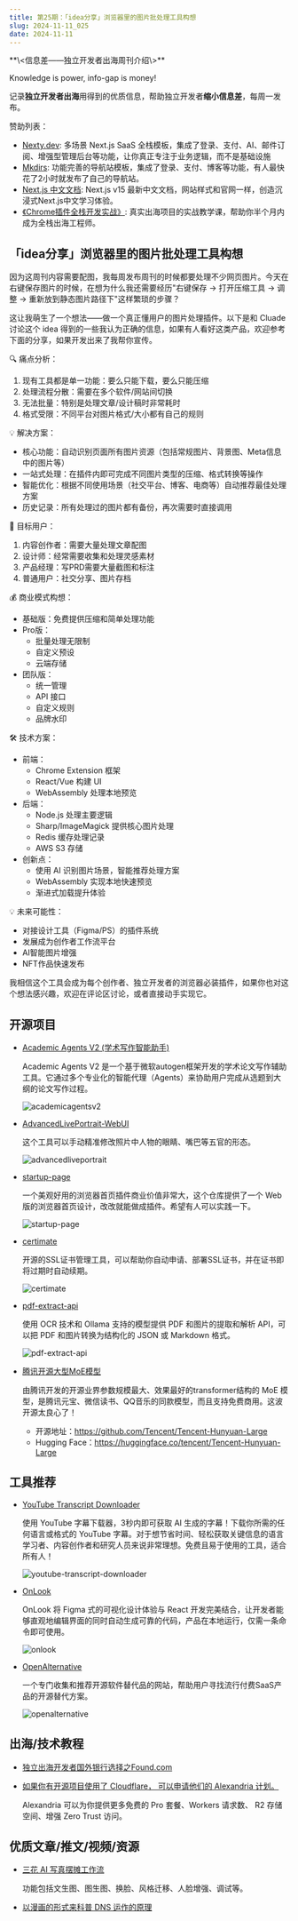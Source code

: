 ```yaml
---
title: 第25期：「idea分享」浏览器里的图片批处理工具构想
slug: 2024-11-11_025
date: 2024-11-11
---
```


<Aside showSponsor={0}>
**\<信息差——独立开发者出海周刊介绍\>**

Knowledge is power, info-gap is money!

记录**独立开发者出海**用得到的优质信息，帮助独立开发者**缩小信息差**，每周一发布。

赞助列表：
- [Nexty.dev](https://nexty.dev): 多场景 Next.js SaaS 全栈模板，集成了登录、支付、AI、邮件订阅、增强型管理后台等功能，让你真正专注于业务逻辑，而不是基础设施
- [Mkdirs](https://mkdirs.com?via=share/): 功能完善的导航站模板，集成了登录、支付、博客等功能，有人最快花了2小时就发布了自己的导航站。
- [Next.js 中文文档](https://nextjscn.org/docs?utm_source=gap.weijunext.com): Next.js v15 最新中文文档，网站样式和官网一样，创造沉浸式Next.js中文学习体验。
- [《Chrome插件全栈开发实战》](https://ship.weijunext.com/): 真实出海项目的实战教学课，帮助你半个月内成为全栈出海工程师。
</Aside>

## 「idea分享」浏览器里的图片批处理工具构想

因为这周刊内容需要配图，我每周发布周刊的时候都要处理不少网页图片。今天在右键保存图片的时候，在想为什么我还需要经历"右键保存 -> 打开压缩工具 -> 调整 -> 重新放到静态图片路径下"这样繁琐的步骤？

这让我萌生了一个想法——做一个真正懂用户的图片处理插件。以下是和 Cluade 讨论这个 idea 得到的一些我认为正确的信息，如果有人看好这类产品，欢迎参考下面的分享，如果开发出来了我帮你宣传。

🔍 痛点分析：
  1. 现有工具都是单一功能：要么只能下载，要么只能压缩
  2. 处理流程分散：需要在多个软件/网站间切换
  3. 无法批量：特别是处理文章/设计稿时非常耗时
  4. 格式受限：不同平台对图片格式/大小都有自己的规则

💡 解决方案：
  - 核心功能：自动识别页面所有图片资源（包括常规图片、背景图、Meta信息中的图片等）
  - 一站式处理：在插件内即可完成不同图片类型的压缩、格式转换等操作
  - 智能优化：根据不同使用场景（社交平台、博客、电商等）自动推荐最佳处理方案
  - 历史记录：所有处理过的图片都有备份，再次需要时直接调用

🎯 目标用户：
  1. 内容创作者：需要大量处理文章配图
  2. 设计师：经常需要收集和处理灵感素材
  3. 产品经理：写PRD需要大量截图和标注
  4. 普通用户：社交分享、图片存档

💰 商业模式构想：
  - 基础版：免费提供压缩和简单处理功能
  - Pro版：
    * 批量处理无限制
    * 自定义预设
    * 云端存储
  - 团队版：
    * 统一管理
    * API 接口
    * 自定义规则
    * 品牌水印

🛠 技术方案：
  - 前端：
    - Chrome Extension 框架
    - React/Vue 构建 UI
    - WebAssembly 处理本地预览
  - 后端：
    - Node.js 处理主要逻辑
    - Sharp/ImageMagick 提供核心图片处理
    - Redis 缓存处理记录
    - AWS S3 存储
  - 创新点：
    - 使用 AI 识别图片场景，智能推荐处理方案
    - WebAssembly 实现本地快速预览
    - 渐进式加载提升体验

💡 未来可能性：
  - 对接设计工具（Figma/PS）的插件系统
  - 发展成为创作者工作流平台
  - AI智能图片增强
  - NFT作品快速发布

我相信这个工具会成为每个创作者、独立开发者的浏览器必装插件，如果你也对这个想法感兴趣，欢迎在评论区讨论，或者直接动手实现它。

## 开源项目

- [Academic Agents V2 (学术写作智能助手)](https://github.com/anarchysaiko/academicagentsV2)

  Academic Agents V2 是一个基于微软autogen框架开发的学术论文写作辅助工具。它通过多个专业化的智能代理（Agents）来协助用户完成从选题到大纲的论文写作过程。

  ![academicagentsv2](/assets/025/academicagentsv2.webp)

- [AdvancedLivePortrait-WebUI](https://github.com/jhj0517/AdvancedLivePortrait-WebUI)

  这个工具可以手动精准修改照片中人物的眼睛、嘴巴等五官的形态。

  ![advancedliveportrait](/assets/025/advancedliveportrait.gif)

- [startup-page](https://github.com/timothypholmes/startup-page)

  一个美观好用的浏览器首页插件商业价值非常大，这个仓库提供了一个 Web 版的浏览器首页设计，改改就能做成插件。希望有人可以实践一下。

  ![startup-page](/assets/025/startup-page.webp)

- [certimate](https://github.com/usual2970/certimate)

  开源的SSL证书管理工具，可以帮助你自动申请、部署SSL证书，并在证书即将过期时自动续期。

  ![certimate](/assets/025/certimate.webp)

- [pdf-extract-api](https://github.com/CatchTheTornado/pdf-extract-api)

  使用 OCR 技术和 Ollama 支持的模型提供 PDF 和图片的提取和解析 API，可以把 PDF 和图片转换为结构化的 JSON 或 Markdown 格式。

  ![pdf-extract-api](/assets/025/pdf-extract-api.webp)

- [腾讯开源大型MoE模型](https://llm.hunyuan.tencent.com/)

  由腾讯开发的开源业界参数规模最大、效果最好的transformer结构的 MoE 模型，是腾讯元宝、微信读书、QQ音乐的同款模型，而且支持免费商用。这波开源太良心了！

  - 开源地址：https://github.com/Tencent/Tencent-Hunyuan-Large
  - Hugging Face：https://huggingface.co/tencent/Tencent-Hunyuan-Large

## 工具推荐

- [YouTube Transcript Downloader](https://notegpt.io/youtube-transcript-downloader)

  使用 YouTube 字幕下载器，3秒内即可获取 AI 生成的字幕！下载你所需的任何语言或格式的 YouTube 字幕。对于想节省时间、轻松获取关键信息的语言学习者、内容创作者和研究人员来说非常理想。免费且易于使用的工具，适合所有人！

  ![youtube-transcript-downloader](/assets/025/youtube-transcript-downloader.webp)

- [OnLook](https://onlook.dev/)

  OnLook 将 Figma 式的可视化设计体验与 React 开发完美结合，让开发者能够直观地编辑界面的同时自动生成可靠的代码，产品在本地运行，仅需一条命令即可使用。

  ![onlook](/assets/025/onlook.avif)

- [OpenAlternative](https://openalternative.co/)

  一个专门收集和推荐开源软件替代品的网站，帮助用户寻找流行付费SaaS产品的开源替代方案。

  ![openalternative](/assets/025/openalternative.webp)

## 出海/技术教程

- [独立出海开发者国外银行选择之Found.com](https://mp.weixin.qq.com/s/TnEZa3zi3W2wLKjBunq7yw)

- [如果你有开源项目使用了 Cloudflare， 可以申请他们的 Alexandria 计划。](https://x.com/ccbikai/status/1842419953661509816)

  Alexandria 可以为你提供更多免费的 Pro 套餐、Workers 请求数、 R2 存储空间、增强 Zero Trust 访问。


## 优质文章/推文/视频/资源

- [三花 AI 写真摆摊工作流](https://openart.ai/workflows/xJZCcVlFOQZIWswRUhjo)

  功能包括文生图、图生图、换脸、风格迁移、人脸增强、调试等。

- [以漫画的形式来科普 DNS 运作的原理](https://howdns.works/)
